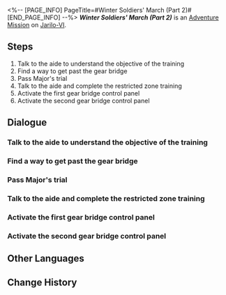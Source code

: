 <%-- [PAGE_INFO]
PageTitle=#Winter Soldiers' March (Part 2)#
[END_PAGE_INFO] --%>
{{Stub|Dialogue.}}
{{Mission Infobox
|id            = 4071312
|title         = 
|image         = <!--Mission Winter Soldiers' March (Part 2).png-->
|type          = Adventure
|event_name    = 
|chapter       = 
|requirements  = 
|summary       = <!--official mission summary from Fate's Atlas-->
|characters    = Aide; Major; Trailblazer
|startLocation = [[Jarilo-VI]] - [[<!--starting area-->]]
|world         = Jarilo-VI
|area          = <!--starting area-->
|prev          = 
|next          = 
|rewards       = 
}}
'''''Winter Soldiers' March (Part 2)''''' is an [[Adventure Mission]] on [[Jarilo-VI]].

==Steps==
# Talk to the aide to understand the objective of the training
# Find a way to get past the gear bridge
# Pass Major's trial
# Talk to the aide and complete the restricted zone training
# Activate the first gear bridge control panel
# Activate the second gear bridge control panel

<!--
==Gameplay Notes==

--><!--
==Trial Character==

-->
==Dialogue==
{{Stub Dialogue}}
===Talk to the aide to understand the objective of the training===
{{Mission Description|type=adventure|location=<!--to be added-->|Once again, you join a joint training in the Silvermane Guard Restricted Zone.<br />Talk to the aide and get a sense of the objective of this training.}}
{{Dialogue Start}}
:{{tx}}
{{Dialogue End}}

===Find a way to get past the gear bridge===
{{Mission Description|type=adventure|location=<!--to be added-->|update|Once again, you join a joint training in the Silvermane Guard Restricted Zone.<br />The objective this time is to defeat a robot called Major. Find a way to get past the gear bridge in the restricted zone and locate Major.}}
{{Dialogue Start}}
:{{tx}}
{{Dialogue End}}

===Pass Major's trial===
{{Mission Description|type=adventure|location=<!--to be added-->|update|Once again, you join a joint training in the Silvermane Guard Restricted Zone.<br />The road to get past Major is already clear. Defeat Major to conclude the training.}}
{{Dialogue Start}}
:{{tx}}
{{Dialogue End}}

===Talk to the aide and complete the restricted zone training===
{{Mission Description|type=adventure|location=<!--to be added-->|update|You passed the restricted zone training once again.<br />Talk to the aide and collect your reward.}}
{{Dialogue Start}}
:{{tx}}
{{Dialogue End}}

===Activate the first gear bridge control panel===
{{Mission Description|type=adventure|location=<!--to be added-->|update|Once again, you join a joint training in the Silvermane Guard Restricted Zone.<br />You find an encryption key. Use it to activate the control panel and control the gear bridge.}}
{{Dialogue Start}}
:{{tx}}
{{Dialogue End}}

===Activate the second gear bridge control panel===
{{Dialogue Start}}
:{{tx}}
{{Dialogue End}}

==Other Languages==
{{Other Languages
|en   = Winter Soldiers' March (Part 2)
|zhs  = 冬兵进行曲•其二
|zht  = 冬兵進行曲•其二
|ja   = 冬兵進行曲・その2
|ko   = 겨울 병사 행진곡•2
|es   = Marcha de los soldados invernales II
|fr   = Marche des soldats de l'hiver (partie&nbsp;2)
|ru   = Марш зимних солдат II
|th   = ลำนำทหารเหมันต์ 2
|vi   = Khúc Quân Hành Băng Giá-2
|de   = Marsch der Wintersoldaten (Teil 2)
|id   = Mars Tentara Musim Dingin (2)
|pt   = Marcha dos Soldados Invernais (Parte 2)
}}

==Change History==
{{Change History|1.0}}
